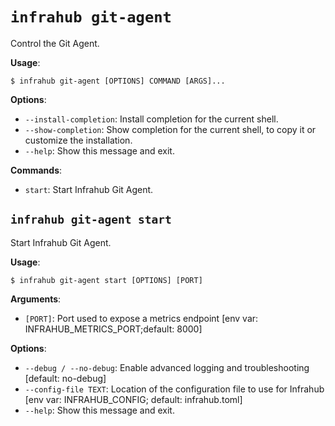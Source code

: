 # `infrahub git-agent`

Control the Git Agent.

**Usage**:

```console
$ infrahub git-agent [OPTIONS] COMMAND [ARGS]...
```

**Options**:

* `--install-completion`: Install completion for the current shell.
* `--show-completion`: Show completion for the current shell, to copy it or customize the installation.
* `--help`: Show this message and exit.

**Commands**:

* `start`: Start Infrahub Git Agent.

## `infrahub git-agent start`

Start Infrahub Git Agent.

**Usage**:

```console
$ infrahub git-agent start [OPTIONS] [PORT]
```

**Arguments**:

* `[PORT]`: Port used to expose a metrics endpoint  [env var: INFRAHUB_METRICS_PORT;default: 8000]

**Options**:

* `--debug / --no-debug`: Enable advanced logging and troubleshooting  [default: no-debug]
* `--config-file TEXT`: Location of the configuration file to use for Infrahub  [env var: INFRAHUB_CONFIG; default: infrahub.toml]
* `--help`: Show this message and exit.
